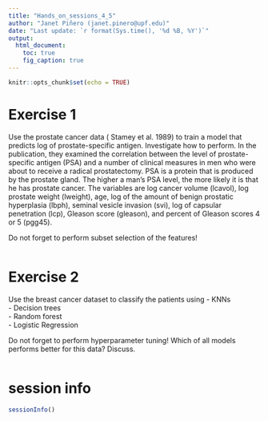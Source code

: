 ```yaml
---
title: "Hands_on_sessions_4_5"
author: "Janet Piñero (janet.pinero@upf.edu)"
date: "Last update: `r format(Sys.time(), '%d %B, %Y')`"      
output:
  html_document:
    toc: true
    fig_caption: true
---
```


```r
knitr::opts_chunk$set(echo = TRUE)
```


# Exercise 1

Use the prostate cancer data ( Stamey et al. 1989) to train a model that predicts log of prostate-specific antigen. Investigate how to perform. In the publication, they examined the correlation between the level of prostate-specific antigen (PSA) and a number of clinical measures in men who were about to receive a radical prostatectomy. PSA is a protein that is produced by the prostate gland. The higher a man’s PSA level, the more likely it is that he has prostate cancer.
The variables are log cancer volume (lcavol), log prostate weight (lweight), age, log of the amount of benign prostatic hyperplasia (lbph), seminal vesicle invasion (svi), log of capsular penetration (lcp), Gleason score (gleason), and percent of Gleason scores 4 or 5 (pgg45).

Do not forget to perform subset selection of the features!

```r

```


# Exercise 2

Use the breast cancer dataset to classify the patients using
- KNNs  
- Decision trees  
- Random forest  
- Logistic Regression  
 
Do not forget to perform hyperparameter tuning! 
Which of all models performs better for this data? Discuss.




```r

```

# session info {.unnumbered}

```r
sessionInfo()
```
